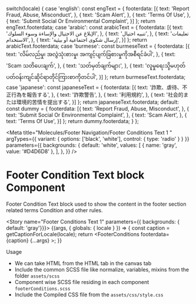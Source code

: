 
  switch(locale) {
    case 'english': const engText = { footerdata: [{
      text: 'Report Fraud, Abuse, Misconduct',
    },
    {
      text: 'Scam Alert',
    }, 
    {
      text: 'Terms Of Use',
    }, 
    {
      text: 'Submit Social Or Environmental Complaint',
    }]
    }; return engText.footerdata;
    case 'arabic': const arabicText = { footerdata: [{
     text: 'الإبلاغ عن الاحتيال والإساءة وسوء السلوك',
    },
    {
      text: 'تنبيه احتيال',
    }, 
    {
      text: 'تعليمات الاستخدام',
    }, 
    {
      text: 'إرسال شكوى اجتماعية أو بيئية',
    }]
    }; return arabicText.footerdata;
    case 'burmese': const burmeseText = { footerdata: [{
      text: 'လိမ်လည်မှု၊ အလွဲသုံးစားမှု၊ အကျင့်ပျက်ခြစားမှုကိုအစီရင်ခံပါ',
    },
    {
      text: 'Scam သတိပေးချက်',
    }, 
    {
      text: 'သတ်မှတ်ချက်များ',
    }, 
    {
      text: 'လူမှုရေးသို့မဟုတ်ပတ်ဝန်းကျင်ဆိုင်ရာတိုင်ကြားစာကိုတင်ပါ',
    }]
    }; return burmeseText.footerdata;
    case 'japanese': const japaneseText = { footerdata: [{
      text: '詐欺、虐待、不正行為を報告する',
    },
    {
      text: '詐欺警告',
    }, 
    {
      text: '利用規約',
    }, 
    {
      text: '社会的または環境的苦情を提出する',
    }]
    }; return japaneseText.footerdata;
    default:
      const dummy =  { footerdata: [{
     text: 'Report Fraud, Abuse, Misconduct',
    }, 
    {
      text: 'Submit Social Or Environmental Complaint',
    },
    {
      text: 'Scam Alert',
    }, 
    {
      text: 'Terms Of Use',
    }]
    };
    return dummy.footerdata;
  }
};


<Meta title="Molecules/Footer Navigation/Footer Conditions Text 1 " 
  argTypes={{
      variant: {
          options: ['black', 'white'],
          control: { type: 'radio' }
      }
  }}
  parameters={{
    backgrounds: {
      default: 'white',
      values: [
        { name: 'gray', value: '#D4D6D8' },
      ],
    },
  }} 
/>

<style>{`
  .subheading {
    font-weight: 700;
    font-size: 18px;
    color: #666;
    letter-spacing: 1.5px;
    line-height: 24px;
    margin-bottom: 12px;
    margin-top: 40px;
  }  
   .subheading2 {
    font-weight: 700;
    font-size: 14px;
    color: #666;
    letter-spacing: 1.5px;
    line-height: 24px;
    margin-bottom: 12px;
  } 
  .css-zgt7u1 {
    background: #D4D6D8;
  }
  div[id^="story--molecules-footer-navigation-footer-log"] {
    display: inline-block;
    border: 1px solid #000;
    padding: 10px;
    align-items: center;
    margin: 25px 25px 25px 0;
  }
`}</style>


# Footer Condition Text block Component

Footer Condition Text block used to show the content in the footer section related terms Condition and other rules.

<Story name="Footer Conditions Text 1" parameters={{ backgrounds: { default: 'gray'}}}>
  {(args, { globals: { locale } }) => {
    const caption = getCaptionForLocale(locale);
    return <FooterConditions  footerdata={caption} {...args} ></FooterConditions>;
  }}
</Story>


<div className="subheading">Usage</div>
<ul>
<li>We can take HTML from the HTML tab in the canvas tab</li>
<li>Include the common SCSS file like normalize, variables, mixins from the folder <code>assets/scss</code></li>
<li>Component wise SCSS file residing in each component <code>footerConditions.scss</code></li>
<li>Include the Compiled CSS file from the <code>assets/css/style.css</code></li>
</ul>
